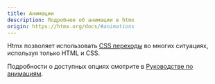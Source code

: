 ```yaml
---
title: Анимации
description: Подробнее об анимации в htmx
origin: https://htmx.org/docs/#animations
---
```


Htmx позволяет использовать [CSS переходы](/ajax/css-transitions/)
во многих ситуациях, используя только HTML и CSS.

Подробности о доступных опциях смотрите в [Руководстве по анимациям](https://htmx.org/examples/animations/).
